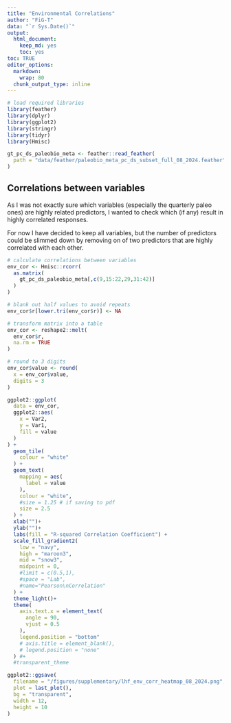 ```yaml
---
title: "Environmental Correlations"
author: "FiG-T"
data: "`r Sys.Date()`"
output: 
  html_document: 
    keep_md: yes
    toc: yes
toc: TRUE
editor_options:
  markdown:
    wrap: 80
  chunk_output_type: inline
---
```



```r

# load required libraries
library(feather)
library(dplyr)
library(ggplot2)
library(stringr)
library(tidyr)
library(Hmisc)
```

```r
gt_pc_ds_paleobio_meta <- feather::read_feather(
  path = "data/feather/paleobio_meta_pc_ds_subset_full_08_2024.feather"
)
```


## Correlations between variables

As I was not exactly sure which variables (especially the quarterly paleo ones)
are highly related predictors, I wanted to check which (if any) result in highly
correlated responses.

For now I have decided to keep all variables, but the number of predictors could
be slimmed down by removing on of two predictors that are highly correlated with
each other.

```r
# calculate correlations between variables 
env_cor <- Hmisc::rcorr(
  as.matrix(
    gt_pc_ds_paleobio_meta[,c(9,15:22,29,31:42)]
  )
)

# blank out half values to avoid repeats 
env_cor$r[lower.tri(env_cor$r)] <- NA

# transform matrix into a table 
env_cor <- reshape2::melt(
  env_cor$r,
  na.rm = TRUE
)

# round to 3 digits 
env_cor$value <- round(
  x = env_cor$value, 
  digits = 3
)
```

```r
ggplot2::ggplot(
  data = env_cor,
  ggplot2::aes(
    x = Var2,
    y = Var1,
    fill = value
  )
) +
  geom_tile(
    colour = "white"
  ) +
  geom_text(
    mapping = aes(
      label = value
    ),
    colour = "white",
    #size = 1.25 # if saving to pdf
    size = 2.5
  ) +
  xlab("")+
  ylab("")+
  labs(fill = "R-squared Correlation Coefficient") +
  scale_fill_gradient2(
    low = "navy",
    high = "maroon3",
    mid = "snow3",
    midpoint = 0,
    #limit = c(0.5,1),
    #space = "Lab",
    #name="Pearson\nCorrelation"
  ) +
  theme_light()+
  theme(
    axis.text.x = element_text(
      angle = 90,
      vjust = 0.5
    ), 
    legend.position = "bottom"
    # axis.title = element_blank(), 
    # legend.position = "none"
  ) #+
  #transparent_theme
```

```r
ggplot2::ggsave(
  filename = "/figures/supplementary/lhf_env_corr_heatmap_08_2024.png",
  plot = last_plot(),
  bg = "transparent", 
  width = 12, 
  height = 10
)
```
